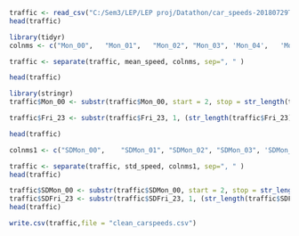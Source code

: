 ```{r}
traffic <- read_csv("C:/Sem3/LEP/LEP proj/Datathon/car_speeds-20180729T074602Z-001/car_speeds/melbourne_vehicle_traffic.csv")
head(traffic)
```

```{r}
library(tidyr)
colnms <- c("Mon_00",	"Mon_01",	"Mon_02", "Mon_03",	'Mon_04',	'Mon_05',	'Mon_06',	'Mon_07',	'Mon_08',	'Mon_09',	'Mon_10',	'Mon_11',	'Mon_12',	'Mon_13',	'Mon_14',	'Mon_15',	'Mon_16',	'Mon_17','Mon_18',	'Mon_19',	'Mon_20',	'Mon_21',	'Mon_22',	'Mon_23',	'Tue_00',	'Tue_01',	'Tue_02',	'Tue_03',	'Tue_04',	'Tue_05',	'Tue_06',	'Tue_07',	'Tue_08',	'Tue_09',	'Tue_10',	'Tue_11',	'Tue_12',	'Tue_13',	'Tue_14',	'Tue_15',	'Tue_16',	'Tue_17',	'Tue_18',	'Tue_19',	'Tue_20',	'Tue_21',	'Tue_22',	'Tue_23',	'Wed_00',	'Wed_01',	'Wed_02',	'Wed_03',	'Wed_04',	'Wed_05',	'Wed_06',	'Wed_07',	'Wed_08',	'Wed_09',	'Wed_10',	'Wed_11',	'Wed_12',	'Wed_13',	'Wed_14',	'Wed_15',	'Wed_16',	'Wed_17',	'Wed_18',	'Wed_19',	'Wed_20',	'Wed_21',	'Wed_22',	'Wed_23',	'Thur_00',	'Thur_01',	'Thur_02',	'Thur_03',	'Thur_04',	'Thur_05',	'Thur_06',	'Thur_07',	'Thur_08',	'Thur_09',	'Thur_10',	'Thur_11',	'Thur_12','Thur_13',	'Thur_14',	'Thur_15', 'Thur_16',	'Thur_17',	'Thur_18',	'Thur_19',	'Thur_20',	'Thur_21',	'Thur_22',	'Thur_23',	'Fri_00',	'Fri_01',	'Fri_02',	'Fri_03',	'Fri_04',	'Fri_05',	'Fri_06',	'Fri_07',	'Fri_08',	'Fri_09',	'Fri_10',	'Fri_11',	'Fri_12',	'Fri_13',	'Fri_14',	'Fri_15',	'Fri_16',	'Fri_17',	'Fri_18',	'Fri_19',	'Fri_20',	'Fri_21',	'Fri_22',	'Fri_23')

```

```{r}
traffic <- separate(traffic, mean_speed, colnms, sep=", " )

```

```{r}
head(traffic)
```

```{r}
library(stringr)
traffic$Mon_00 <- substr(traffic$Mon_00, start = 2, stop = str_length(traffic$Mon_00))

```


```{r}
traffic$Fri_23 <- substr(traffic$Fri_23, 1, (str_length(traffic$Fri_23)-1))
```


```{r}
head(traffic)
```

```{r}
colnms1 <- c("SDMon_00",	"SDMon_01",	"SDMon_02", "SDMon_03",	'SDMon_04',	'SDMon_05',	'SDMon_06',	'SDMon_07',	'SDMon_08',	'SDMon_09',	'SDMon_10',	'SDMon_11',	'SDMon_12',	'SDMon_13',	'SDMon_14',	'SDMon_15',	'SDMon_16',	'SDMon_17','SDMon_18',	'SDMon_19',	'SDMon_20',	'SDMon_21',	'SDMon_22',	'SDMon_23',	'SDTue_00',	'SDTue_01',	'SDTue_02',	'SDTue_03',	'SDTue_04',	'SDTue_05',	'SDTue_06',	'SDTue_07',	'SDTue_08',	'SDTue_09',	'SDTue_10',	'SDTue_11',	'SDTue_12',	'SDTue_13',	'SDTue_14',	'SDTue_15',	'SDTue_16',	'SDTue_17',	'SDTue_18',	'SDTue_19',	'SDTue_20',	'SDTue_21',	'SDTue_22',	'SDTue_23',	'SDWed_00',	'SDWed_01',	'SDWed_02',	'SDWed_03',	'SDWed_04',	'SDWed_05',	'SDWed_06',	'SDWed_07',	'SDWed_08',	'SDWed_09',	'SDWed_10',	'SDWed_11',	'SDWed_12',	'SDWed_13',	'SDWed_14',	'SDWed_15',	'SDWed_16',	'SDWed_17',	'SDWed_18',	'SDWed_19',	'SDWed_20',	'SDWed_21',	'SDWed_22',	'SDWed_23',	'SDThur_00',	'SDThur_01',	'SDThur_02',	'SDThur_03',	'SDThur_04',	'SDThur_05',	'SDThur_06',	'SDThur_07',	'SDThur_08',	'SDThur_09',	'SDThur_10',	'SDThur_11',	'SDThur_12','SDThur_13',	'SDThur_14',	'SDThur_15', 'SDThur_16',	'SDThur_17',	'SDThur_18',	'SDThur_19',	'SDThur_20',	'SDThur_21',	'SDThur_22',	'SDThur_23',	'SDFri_00',	'SDFri_01',	'SDFri_02',	'SDFri_03',	'SDFri_04',	'SDFri_05',	'SDFri_06',	'SDFri_07',	'SDFri_08',	'SDFri_09',	'SDFri_10',	'SDFri_11',	'SDFri_12',	'SDFri_13',	'SDFri_14',	'SDFri_15',	'SDFri_16',	'SDFri_17',	'SDFri_18',	'SDFri_19',	'SDFri_20',	'SDFri_21',	'SDFri_22',	'SDFri_23')
```

```{r}
traffic <- separate(traffic, std_speed, colnms1, sep=", " )
head(traffic)
```

```{r}
traffic$SDMon_00 <- substr(traffic$SDMon_00, start = 2, stop = str_length(traffic$SDMon_00))
traffic$SDFri_23 <- substr(traffic$SDFri_23, 1, (str_length(traffic$SDFri_23)-1))
head(traffic)
```
```{r}
write.csv(traffic,file = "clean_carspeeds.csv")
```


```{r}

```

